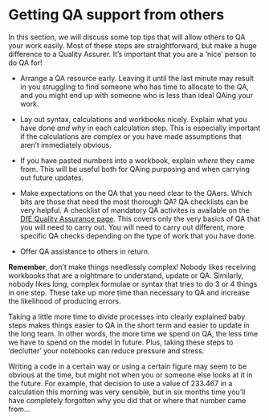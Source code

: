# Getting QA support from others

In this section, we will discuss some top tips that will allow others to QA your work easily. Most of these steps are straightforward, but make a huge difference to a Quality Assurer. It's important that you are a 'nice' person to do QA for!

* Arrange a QA resource early. Leaving it until the last minute may result in you struggling to find someone who has time to allocate to the QA, and you might end up with someone who is less than ideal QAing your work.

* Lay out syntax, calculations and workbooks nicely. Explain what you have done *and why* in each calculation step. This is especially important if the calculations are complex or you have made assumptions that aren't immediately obvious.

* If you have pasted numbers into a workbook, explain *where* they came from. This will be useful both for QAing purposing and when carrying out future updates.

* Make expectations on the QA that you need clear to the QAers. Which bits are those that need the most thorough QA? QA checklists can be very helpful. A checklist of mandatory QA activites is available on the [DfE Quality Assurance page](https://educationgovuk.sharepoint.com/sites/sarpi/g/SitePages/Quality-Assurance.aspx). This covers only the very basics of QA that you will need to carry out. You will need to carry out different, more specific QA checks depending on the type of work that you have done.

* Offer QA assistance to others in return.

**Remember**, don't make things needlessly complex! Nobody likes receiving workbooks that are a nightmare to understand, update or QA. Similarly, nobody likes long, complex formulae or syntax that tries to do 3 or 4 things in one step. These take up more time than necessary to QA and increase the likelihood of producing errors.

Taking a little more time to divide processes into clearly explained baby steps makes things easier to QA in the short term and easier to update in the long team. In other words, the more time we spend on QA, the less time we have to spend on the model in future. Plus, taking these steps to 'declutter' your notebooks can reduce pressure and stress.

Writing a code in a certain way or using a certain figure may seem to be obvious at the time, but might not when you or someone else looks at it in the future. For example, that decision to use a value of 233.467 in a calculation this morning was very sensible, but in six months time you'll have completely forgotten why you did that or where that number came from...